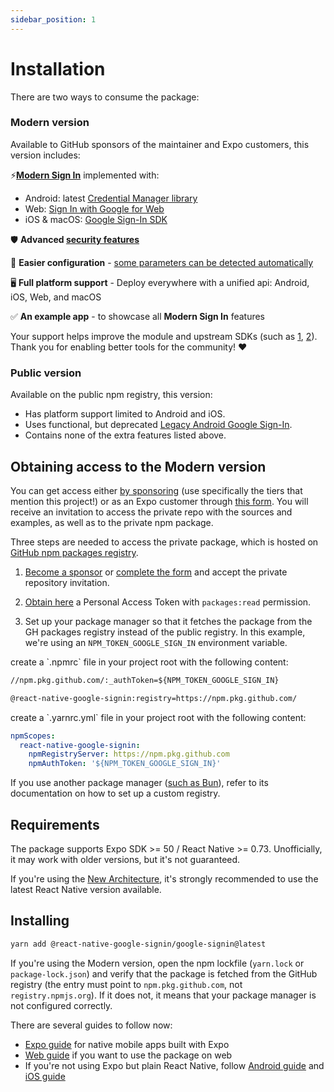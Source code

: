 ```yaml
---
sidebar_position: 1
---
```


# Installation

There are two ways to consume the package:

[//]: # '🌟'

### Modern version

Available to GitHub sponsors of the maintainer and Expo customers, this version includes:

⚡️[**Modern Sign In**](/docs/one-tap) implemented with:

- Android: latest [Credential Manager library](https://developers.google.com/identity/android-credential-manager)
- Web: [Sign In with Google for Web](https://developers.google.com/identity/gsi/web/guides/features)
- iOS & macOS: [Google Sign-In SDK](https://developers.google.com/identity/sign-in/ios/start)

🛡️ **Advanced [security features](/docs/security)**

🔧 **Easier configuration** - [some parameters can be detected automatically](one-tap#automatic-config)

🖥️ **Full platform support** - Deploy everywhere with a unified api: Android, iOS, Web, and macOS

✅ **An example app** - to showcase all **Modern Sign In** features

Your support helps improve the module and upstream SDKs (such as [1](https://github.com/openid/AppAuth-iOS/pull/788), [2](https://github.com/google/GoogleSignIn-iOS/pull/402)). Thank you for enabling better tools for the community! ❤️

### Public version

Available on the public npm registry, this version:

- Has platform support limited to Android and iOS.
- Uses functional, but deprecated [Legacy Android Google Sign-In](https://web.archive.org/web/20240308064911/https://developers.google.com/identity/sign-in/android/start-integrating).
- Contains none of the extra features listed above.

## Obtaining access to the Modern version

You can get access either [by sponsoring](https://github.com/sponsors/vonovak) (use specifically the tiers that mention this project!) or as an Expo customer through [this form](https://forms.gle/tpP7TfUGW1CwgaEZ8). You will receive an invitation to access the private repo with the sources and examples, as well as to the private npm package.

Three steps are needed to access the private package, which is hosted on [GitHub npm packages registry](https://docs.github.com/en/packages/working-with-a-github-packages-registry/working-with-the-npm-registry).

1. [Become a sponsor](https://github.com/sponsors/vonovak) or [complete the form](https://forms.gle/tpP7TfUGW1CwgaEZ8) and accept the private repository invitation.

2. [Obtain here](https://github.com/settings/tokens/new?description=react-native-google-sign-in&scopes=read:packages) a Personal Access Token with `packages:read` permission.

3. Set up your package manager so that it fetches the package from the GH packages registry instead of the public registry. In this example, we're using an `NPM_TOKEN_GOOGLE_SIGN_IN` environment variable.


<Tabs>
  <TabItem value="classic" label="npm / yarn v1">
    create a `.npmrc` file in your project root with the following content:

```txt title=".npmrc"
//npm.pkg.github.com/:_authToken=${NPM_TOKEN_GOOGLE_SIGN_IN}

@react-native-google-signin:registry=https://npm.pkg.github.com/
```

  </TabItem>

  <TabItem value="yarn v3+" label="yarn v3+">
    create a `.yarnrc.yml` file in your project root with the following content:

```yml title=".yarnrc.yml"
npmScopes:
  react-native-google-signin:
    npmRegistryServer: https://npm.pkg.github.com
    npmAuthToken: '${NPM_TOKEN_GOOGLE_SIGN_IN}'
```

  </TabItem>

</Tabs>

If you use another package manager ([such as Bun](https://bun.sh/docs/install/registries)), refer to its documentation on how to set up a custom registry.

## Requirements

The package supports Expo SDK >= 50 / React Native >= 0.73. Unofficially, it may work with older versions, but it's not guaranteed.

If you're using the [New Architecture](https://reactnative.dev/docs/new-architecture-intro), it's strongly recommended to use the latest React Native version available.

## Installing

```bash
yarn add @react-native-google-signin/google-signin@latest
```

If you're using the Modern version, open the npm lockfile (`yarn.lock` or `package-lock.json`) and verify that the package is fetched from the GitHub registry (the entry must point to `npm.pkg.github.com`, not `registry.npmjs.org`). If it does not, it means that your package manager is not configured correctly.

There are several guides to follow now:

- [Expo guide](setting-up/expo) for native mobile apps built with Expo
- [Web guide](setting-up/web) if you want to use the package on web
- If you're not using Expo but plain React Native, follow [Android guide](setting-up/android) and [iOS guide](setting-up/ios)
